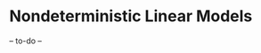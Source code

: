 # Nondeterministic Linear Models {#lmNondeterministic}

-- to-do --


<!-- - fitting by R^2 or RMSE -->
<!-- - tells us how big effects are in the sample, on average, under certain assumptions -->
<!-- - no information about population -->

<!-- - Missing predictors are also a good context for introducing Simpson's paradox? -->

<!-- Separate subsection: -->
<!-- - "Why the non-determinism anyway?" -->

<!-- - Shortly after presenting data with a certain spread, ask something like "So how *does* the price depend on distance?" -> The answer is that we can't tell, because of all that uncertainty. But we *can* tell how the average price depends on it. -> But this is importantly, a different statement. (Though the first statement will be used as a short form.) -->